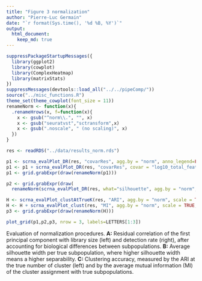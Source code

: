 ```yaml
---
title: "Figure 3 normalization"
author: "Pierre-Luc Germain"
date: "`r format(Sys.time(), '%d %B, %Y')`"
output:
  html_document:
    keep_md: true
---
```


```r
suppressPackageStartupMessages({
  library(ggplot2)
  library(cowplot)
  library(ComplexHeatmap)
  library(matrixStats)
})
suppressMessages(devtools::load_all("../../pipeComp/"))
source("../misc_functions.R")
theme_set(theme_cowplot(font_size = 11))
renameNorm <- function(x){
  .renameHrows(x, f=function(x){
    x <- gsub("^norm\\.", "", x)
    x <- gsub("seuratvst","sctransform",x)
    x <- gsub(".noscale", " (no scaling)", x)
  })
}
```

```r
res <- readRDS("../data/results_norm.rds")
```

```r
p1 <- scrna_evalPlot_DR(res, "covarRes", agg.by = "norm", anno_legend=FALSE, reorder_rows = TRUE)
p1 <- p1 + scrna_evalPlot_DR(res, "covarRes", covar = "log10_total_features", agg.by = "norm", anno_legend=FALSE, reorder_rows=p1)
p1 <- grid.grabExpr(draw(renameNorm(p1)))

p2 <- grid.grabExpr(draw(
  renameNorm(scrna_evalPlot_DR(res, what="silhouette", agg.by = "norm", value_format = "", show_heatmap_legend = TRUE))))

H <- scrna_evalPlot_clustAtTrueK(res, "ARI", agg.by = "norm", scale = TRUE, reorder_rows = TRUE, anno_legend=FALSE)
H <- H + scrna_evalPlot_clust(res, "MI", agg.by = "norm", scale = TRUE, reorder_rows=row.names(H@matrix), anno_legend=FALSE)
p3 <- grid.grabExpr(draw(renameNorm(H)))
```

```r
plot_grid(p1,p2,p3, nrow = 3, labels=LETTERS[1:3])
```

Evaluation of normalization procedures. **A:** Residual correlation of the first principal component with library size (left) and detection rate (right), after accounting for biological differences between subpopulations. **B:** Average silhouette width per true subpopulation, where higher silhouette width means a higher separability. **C:** Clustering accuracy, measured by the ARI at the true number of cluster (left) and by the average mutual information (MI) of the cluster assignment with true subpopulations.
